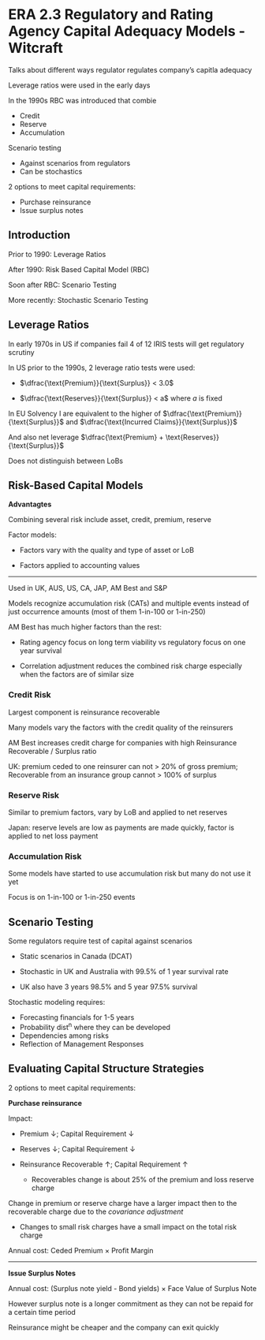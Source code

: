# ERA 2.3 Regulatory and Rating Agency Capital Adequacy Models - Witcraft

Talks about different ways regulator regulates company's capitla adequacy

Leverage ratios were used in the early days

In the 1990s RBC was introduced that combie

* Credit
* Reserve
* Accumulation

Scenario testing

* Against scenarios from regulators
* Can be stochastics

2 options to meet capital requirements:

* Purchase reinsurance
* Issue surplus notes

## Introduction {#era2-3-intro}

Prior to 1990: Leverage Ratios

After 1990: Risk Based Capital Model (RBC)

Soon after RBC: Scenario Testing

More recently: Stochastic Scenario Testing

## Leverage Ratios

In early 1970s in US if companies fail 4 of 12 IRIS tests will get regulatory scrutiny

In US prior to the 1990s, 2 leverage ratio tests were used:

* $\dfrac{\text{Premium}}{\text{Surplus}} < 3.0$

* $\dfrac{\text{Reserves}}{\text{Surplus}} < a$ where $a$ is fixed

In EU Solvency I are equivalent to the higher of $\dfrac{\text{Premium}}{\text{Surplus}}$ and $\dfrac{\text{Incurred Claims}}{\text{Surplus}}$

And also net leverage $\dfrac{\text{Premium} + \text{Reserves}}{\text{Surplus}}$

Does not distinguish between LoBs

## Risk-Based Capital Models

**Advantagtes**

Combining several risk include asset, credit, premium, reserve

Factor models: 

* Factors vary with the quality and type of asset or LoB

* Factors applied to accounting values

***

Used in UK, AUS, US, CA, JAP, AM Best and S&P

Models recognize accumulation risk (CATs) and multiple events instead of just occurrence amounts (most of them 1-in-100 or 1-in-250)

AM Best has much higher factors than the rest:

* Rating agency focus on long term viability vs regulatory focus on one year survival

* Correlation adjustment reduces the combined risk charge especially when the factors are of similar size

### Credit Risk

Largest component is reinsurance recoverable

Many models vary the factors with the credit quality of the reinsurers

AM Best increases credit charge for companies with high Reinsurance Recoverable / Surplus ratio

UK: premium ceded to one reinsurer can not > 20% of gross premium; Recoverable from an insurance group cannot > 100% of surplus

### Reserve Risk

Similar to premium factors, vary by LoB and applied to net reserves

Japan: reserve levels are low as payments are made quickly, factor is applied to net loss payment

### Accumulation Risk

Some models have started to use accumulation risk but many do not use it yet

Focus is on 1-in-100 or 1-in-250 events

## Scenario Testing

Some regulators require test of capital against scenarios

* Static scenarios in Canada (DCAT)

* Stochastic in UK and Australia with 99.5% of 1 year survival rate

* UK also have 3 years 98.5% and 5 year 97.5% survival

Stochastic modeling requires:

* Forecasting financials for 1-5 years
* Probability dist^n^ where they can be developed
* Dependencies among risks
* Reflection of Management Responses

## Evaluating Capital Structure Strategies

2 options to meet capital requirements:

**Purchase reinsurance**

Impact: 

* Premium $\downarrow$; Capital Requirement $\downarrow$

* Reserves $\downarrow$; Capital Requirement $\downarrow$

* Reinsurance Recoverable $\uparrow$; Capital Requirement $\uparrow$

    * Recoverables change is about 25% of the premium and loss reserve charge
    
Change in premium or reserve charge have a larger impact then to the recoverable charge due to the *covariance adjustment*

* Changes to small risk charges have a small impact on the total risk charge

Annual cost: Ceded Premium $\times$ Profit Margin

***

**Issue Surplus Notes**

Annual cost: (Surplus note yield - Bond yields) $\times$ Face Value of Surplus Note

However surplus note is a longer commitment as they can not be repaid for a certain time period

Reinsurance might be cheaper and the company can exit quickly